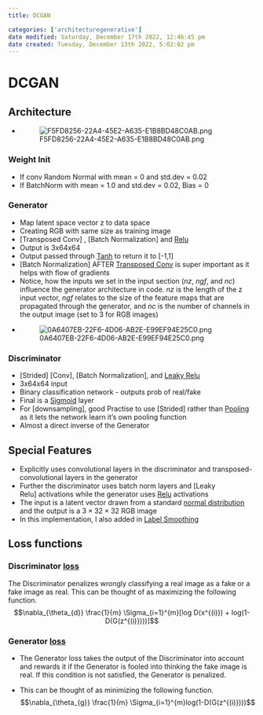 ```yaml
---
title: DCGAN

categories: ['architecturegenerative']
date modified: Saturday, December 17th 2022, 12:46:45 pm
date created: Tuesday, December 13th 2022, 5:02:02 pm
---
```


# DCGAN


## Architecture
- ![F5FD8256-22A4-45E2-A635-E1B8BD48C0AB.png](F5FD8256-22A4-45E2-A635-E1B8BD48C0AB.png)

### Weight Init
- If conv Random Normal with mean = 0 and std.dev = 0.02
- If BatchNorm with mean = 1.0 and std.dev = 0.02, Bias = 0

### Generator
- Map latent space vector z to data space
- Creating RGB with same size as training image
- [Transposed Conv] , [Batch Normalization] and [Relu](Transposed Conv] , [Batch Normalization] and [Relu.qmd)
- Output is 3x64x64
- Output passed through [Tanh](Tanh.qmd) to return it to [-1,1]
- [Batch Normalization] AFTER [Transposed Conv](Batch Normalization] AFTER [Transposed Conv.qmd) is super important as it helps with flow of gradients
- Notice, how the inputs we set in the input section (_nz_, _ngf_, and _nc_) influence the generator architecture in code. _nz_ is the length of the z input vector, _ngf_ relates to the size of the feature maps that are propagated through the generator, and _nc_ is the number of channels in the output image (set to 3 for RGB images)
- ![0A6407EB-22F6-4D06-AB2E-E99EF94E25C0.png](0A6407EB-22F6-4D06-AB2E-E99EF94E25C0.png)

### Discriminator
- [Strided] [Conv], [Batch Normalization], and [Leaky Relu](Strided] [Conv], [Batch Normalization], and [Leaky Relu.qmd)
- 3x64x64 input
- Binary classification network - outputs prob of real/fake
- Final is a [Sigmoid](Sigmoid.qmd) layer
- For [downsampling], good Practise to use [Strided] rather than [Pooling](downsampling], good Practise to use [Strided] rather than [Pooling.qmd) as it lets the network learn it's own pooling function
- Almost a direct inverse of the Generator

## Special Features
-   Explicitly uses convolutional layers in the discriminator and transposed-convolutional layers in the generator
-   Further the discriminator uses batch norm layers and [Leaky Relu] activations while the generator uses [Relu](Leaky Relu] activations while the generator uses [Relu.qmd) activations
-   The input is a latent vector drawn from a standard [normal distribution](normal distribution.qmd) and the output is a $3 \times 32 \times 32$ RGB image
-   In this implementation, I also added in [Label Smoothing](Label Smoothing.qmd)

## Loss functions
### Discriminator [loss](loss.qmd)
The Discriminator penalizes wrongly classifying a real image as a fake or a fake image as real. This can be thought of as maximizing the following function.
$$\nabla_{\theta_{d}} \frac{1}{m} \Sigma_{i=1}^{m}[log D(x^{(i)}) + log(1-D(G(z^{(i)})))]$$
  
### Generator [loss](loss.qmd)
- The Generator loss takes the output of the Discriminator into account and rewards it if the Generator is fooled into thinking the fake image is real. If this condition is not satisfied, the Generator is penalized.

- This can be thought of as minimizing the following function.
$$\nabla_{\theta_{g}} \frac{1}{m} \Sigma_{i=1}^{m}log(1-D(G(z^{(i)})))$$



